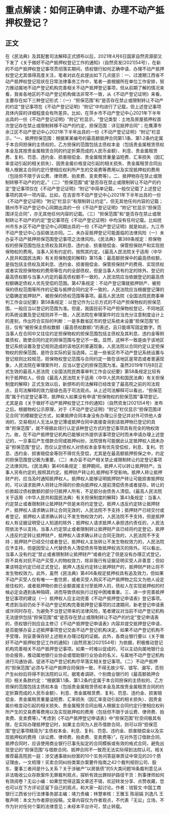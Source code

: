 # 重点解读：如何正确申请、办理不动产抵押权登记？
## 正文
在《民法典》及其配套司法解释正式颁布以后，2021年4月6日国家自然资源部又下发了《关于做好不动产抵押权登记工作的通知》（自然资发[2021]54号），在新的不动产抵押权登记事项贯彻落实期间，债权银行如何正确申请、办理不动产抵押权登记尤其值得高度关注，笔者对此在此提出如下几点提示：一、过渡期江西省不动产抵押权登记现状在日常法律事务工作中，笔者一直根据所在单位工作安排，努力推动属地不动产登记机构完善相关不动产抵押登记事项，但从前期了解的情况来看，我省各地区的不动产登记机构做法非常不一致，从《不动产登记证明》来看，主要存在如下三种登记形式：（一）“担保范围”和“是否存在禁止或限制转让不动产的约定”登记事项在《不动产登记证明》“附记”中均进行了记载，但上述登记事项具体内容的详细程度会有所差异。比如，在萍乡市不动产登记中心2021年下半年出具的一份《不动产登记证明》“附记”栏显示，“登记类型：土地及房屋抵押权首次登记存在禁止或限制转移不动产的约定，担保范围：详见抵押合同”；在鹰潭市余江区不动产登记中心2021年下半年出具的一份《不动产登记证明》“附记”栏显示，“一、抵押担保范围：根据某某编号的最高额抵押合同第1.1条、第1.2条约定属于本合同担保的主债权的，乙方担保的范围包括主债权本金（包括贵金属租赁债权本金及其按贵金属租赁合同的约定折算而成的人民币金额）、利息、贵金属租赁费、复利、罚息、违约金、损害赔偿金、贵金属租赁重量溢短费、汇率损失（因汇率变动引起的相关损失）、因贵金属价格变动引起的相关损失、贵金属租赁合同出租人根据主合同约定行使相应权利所产生的交易费等费用以及实现抵押权的费用（包括但不限于诉讼费、律师费、拍卖费、变卖费等）。二、抵押物存在禁止或限制转移不动产的约定。”（二）“担保范围”或“是否存在禁止或限制转让不动产的约定”登记事项仅在《不动产登记证明》“附记”中简单记载，一般仅记载了上述登记事项的其中一项内容。比如，在吉安市不动产登记中心2021年下半年出具的一份《不动产登记证明》“附记”栏显示“有限制转让约定”，但无其他任何内容的记载；赣州市不动产登记中心同期出具的一份《不动产登记证明》“附记”栏显示“担保范围详见合同”，亦无其他任何内容的记载。（三）“担保范围”和“是否存在禁止或限制转让不动产的约定”登记事项在《不动产登记证明》中均没有任何记载。比如抚州市东乡区不动产登记中心同期出具的一份《不动产登记证明》就是如此，九江市不动产登记中心当前做法亦同。二、未办妥抵押登记可能面临的法律风险（一）未办妥不动产抵押担保范围登记事项之法律风险。《民法典》第389条规定：担保物权的担保范围包括主债权及其利息、违约金、损害赔偿金、保管担保财产和实现担保物权的费用。当事人另有约定的，按照其约定。《最高人民法院关于适用〈中华人民共和国民法典〉有关担保制度的解释》第15条：最高额担保中的最高债权额，是指包括主债权及其利息、违约金、损害赔偿金、保管担保财产的费用、实现债权或者实现担保物权的费用等在内的全部债权，但是当事人另有约定的除外。登记的最高债权额与当事人约定的最高债权额不一致的，人民法院应当依据登记的最高债权额确定债权人优先受偿的范围。第47条规定：不动产登记簿就抵押财产、被担保的债权范围等所作的记载与抵押合同约定不一致的，人民法院应当根据登记簿的记载确定抵押财产、被担保的债权范围等事项。最高人民法院《全国法院民商事审判工作会议纪要》第58条规定：以登记作为公示方式的不动产担保物权的担保范围，一般应当以登记的范围为准。但是，我国目前不动产担保物权登记，不同地区的系统设置及登记规则并不一致，人民法院在审理案件时应当充分注意制度设计上的差别，作出符合实际的判断：一是多数省区市的登记系统未设置“担保范围”栏目，仅有“被担保主债权数额（最高债权数额）”的表述，且只能填写固定数字。而当事人在合同中又往往约定担保物权的担保范围包括主债权及其利息、违约金等附属债权，致使合同约定的担保范围与登记不一致。显然，这种不一致是由于该地区登记系统设置及登记规则造成的该地区的普遍现象。人民法院以合同约定认定担保物权的担保范围，是符合实际的妥当选择。二是一些省区市不动产登记系统设置与登记规则比较规范，担保物权登记范围与合同约定一致在该地区是常态或者普遍现象，人民法院在审理案件时，应当以登记的担保范围为准。虽然2019年11月8日正式生效的最高人民法院《全国法院民商事审判工作会议纪要》第58条规定比较有利于抵押权人，但自《最高人民法院关于适用〈中华人民共和国民法典〉有关担保制度的解释》正式生效以后，新颁布的司法解释已经改变了最高院之前的司法观点，且司法解释的效力层级也高于司法观点。从上述司法解释可以看出，“担保范围”属于约定登记事项，抵押权人如果没有申请“担保物权的担保范围”事项登记，尤其是自《关于做好不动产抵押权登记工作的通知》（自然资发[2021]54号）发布之后。根据物权公示原理，对于《不动产登记证明》“附记”栏仅显示“担保范围详见合同”的模糊登记方式，如果抵押合同本身没有办理公示登记并对外可供他人查询的，交易相对人无法从登记薄或抵押合同中直接查询到该抵押物已登记的具体“担保范围”，就不得据此径行认定该种登记方式的登记事项具有完全的物权效力。故，在不动产抵押登记机构已能够对外提供该事项登记时而未申请办理上述登记的，一旦事后产生借款合同或抵押纠纷，法院很有可能据此认定抵押权人因未办妥“担保范围”登记，而仅认定债权人对债权本金享有优先受偿权，利息、复利、罚息、违约金、损害赔偿金等则不得优先受偿，尤其是在最高额抵押担保之中，约定的担保范围登记极为重要。（二）未办妥不动产相关禁止或限制转让约定登记事项之法律风险。《民法典》第406条规定：抵押期间，抵押人可以转让抵押财产。当事人另有约定的,按照其约定。抵押财产转让的,抵押权不受影响。抵押人转让抵押财产的，应当及时通知抵押权人。抵押权人能够证明抵押财产转让可能损害抵押权的，可以请求抵押人将转让所得的价款向抵押权人提前清偿债务或者提存。转让的价款超过债权数额的部分归抵押人所有，不足部分由债务人清偿。《最高人民法院关于适用〈中华人民共和国民法典〉有关担保制度的解释》第43条规定：当事人约定禁止或者限制转让抵押财产但是未将约定登记，抵押人违反约定转让抵押财产，抵押权人请求确认转让合同无效的，人民法院不予支持；抵押财产已经交付或者登记，抵押权人请求确认转让不发生物权效力的，人民法院不予支持，但是抵押权人有证据证明受让人知道的除外；抵押权人请求抵押人承担违约责任的，人民法院依法予以支持。当事人约定禁止或者限制转让抵押财产且已经将约定登记，抵押人违反约定转让抵押财产，抵押权人请求确认转让合同无效的，人民法院不予支持；抵押财产已经交付或者登记，抵押权人主张转让不发生物权效力的，人民法院应予支持，但是因受让人代替债务人清偿债务导致抵押权消灭的除外。可以看出，当事人没有约定“禁止或者限制转让抵押财产”或者约定了但是没有办理正式登记，将不具有对抗不动产买受人的物权效力，除非我行有证据证明买受人非善意；但如果该特定约定已经正式登记，抵押人违反约定转让抵押财产的，抵押财产转让将不发生物权效力。此外，虽然《民法典》第406条规定抵押权具有追及效力，但如果不动产买受人仅有唯一一套住房，或者买受人购买不动产抵押物之后又为他人设定居住权的，或者抵押物价款已全额直接支付至抵押人的，债权人在实现抵押权的时候必定会遇到各种阻碍，进而导致债权执行过程中困难重重。三、进一步完善抵押登记事项的建议（一）抵押权人应主动完善《不动产抵押登记申请表》登记事项。考虑到当前仍处于不动产登记机构完善抵押登记事项的过渡期间，新老登记申请表或许同时存在，为避免不当登记带来的法律风险，笔者建议对当前不动产登记机构无法提供包括“担保范围”或“是否存在禁止或限制转让不动产的约定”登记申请表的，债权银行则应自主修订《不动产抵押登记申请表》内容并提交抵押登记申请，是否能够办妥上述抵押事项登记交由不动产登记机构决定。如果不动产登记机构不予受理，则妥善保存好上述相关办理过程的证据。此外，各商业银行要以《关于做好不动产抵押权登记工作的通知》（自然资发[2021]54号）为依据，积极推动登记机构完善相关不动产抵押登记事项。如果一时难以促成的，可以主动向属地银行业协会报告，推动属地银行业协会或借助银行业协会的名义，与属地不动产登记机构进行沟通协调，促进不动产登记机构尽早落实相关登记事项。（二）不动产抵押的“担保范围”必须与不动产抵押合同保持一致，不得无故少写、错写、漏写，否则产生纠纷后将得不到法院的认可。据笔者调研，个别商业银行的《最高额抵押合同》相关条款约定：“根据第1.1条、第1.2条约定属于本合同担保的主债权的，乙方担保的范围包括主债权本金（包括贵金属租赁债权本金及其按贵金属租赁合同的约定折算而成的人民币金额）、利息、贵金属租赁费、复利、罚息、违约金、损害赔偿金、贵金属租赁重量溢短费、汇率损失（因汇率变动引起的相关损失）、因贵金属价格变动引起的相关损失、贵金属租赁合同出租人根据主合同约定行使相应权利所产生的交易费等费用以及实现抵押权的费用（包括但不限于诉讼费、律师费、拍卖费、变卖费等）。”考虑到《不动产抵押登记申请表》中“担保范围”栏空间极其有限，在实际办理抵押登记时，如果主合同为人民币借款合同，则可以将“担保范围”登记事项精简为“主债权本金、利息、复利、罚息、违约金、损害赔偿金以及实现抵押权的费用（诉讼费、律师费、拍卖费、变卖费等）”。在对外签订借款合同、抵押合同时，应该使用商业银行已事先拟定的合同模板或有效的格式合同，避免出现登记的“担保范围”与借款合同、抵押合同不一致而无法实际得到法院认可。相关推荐最高院民一庭：涉交通事故纠纷案的10个实务问答庭审质证中常见的20个质证理由，一文梳理！买卖合同纠纷类案办案要件指南之42个裁判规则公司、股东、董事三者间是什么关系？关于涉破产“以房抵债”的5大类问题18条裁判意见从非法吸收公众存款案件无罪裁判观点，探析有效出罪辩护路径干货：刑事律师如何有效阅卷？无讼小编：如果您觉得这篇文章还不错，欢迎转发分享、点赞收藏，您也可以在下方评论区留下自己的观点，和大家一起讨论。作者：钱智文 中国工商银行江西省分行法律事务部主编：靖力责编：林慧审核：王雅玉 陈丽娟 刘逸凡 王敬声明：本文为作者原创投稿，文章内容仅为作者观点，不代表「无讼」立场，不作为针对任何个案的法律意见；未经本平台许可，禁止转载。